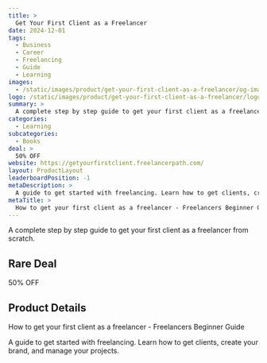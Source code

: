 ```yaml
---
title: >
  Get Your First Client as a Freelancer
date: 2024-12-01
tags:
  - Business
  - Career
  - Freelancing
  - Guide
  - Learning
images:
  - /static/images/product/get-your-first-client-as-a-freelancer/og-image.png
logo: /static/images/product/get-your-first-client-as-a-freelancer/logo.png
summary: >
  A complete step by step guide to get your first client as a freelancer from scratch.
categories:
  - Learning
subcategories:
  - Books
deal: >
  50% OFF
website: https://getyourfirstclient.freelancerpath.com/
layout: ProductLayout
leaderboardPosition: -1
metaDescription: >
  A guide to get started with freelancing. Learn how to get clients, create your brand, and manage your projects.
metaTitle: >
  How to get your first client as a freelancer - Freelancers Beginner Guide
---
```

A complete step by step guide to get your first client as a freelancer from scratch.

## Rare Deal

50% OFF

## Product Details

How to get your first client as a freelancer - Freelancers Beginner Guide

A guide to get started with freelancing. Learn how to get clients, create your brand, and manage your projects.
